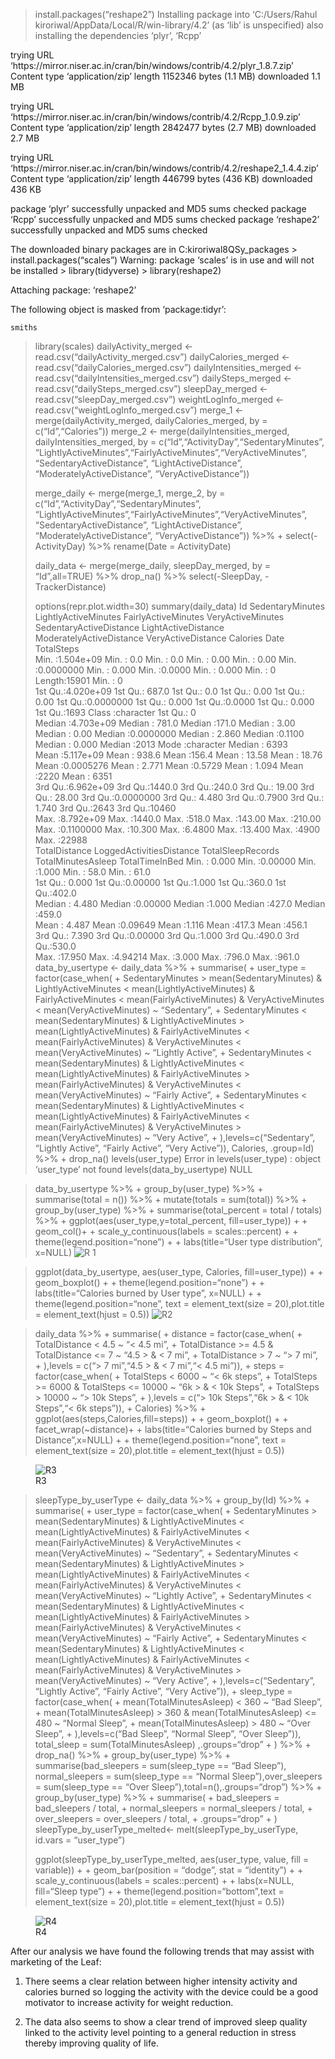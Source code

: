 > install.packages("reshape2")
Installing package into ‘C:/Users/Rahul kiroriwal/AppData/Local/R/win-library/4.2’
(as ‘lib’ is unspecified)
also installing the dependencies ‘plyr’, ‘Rcpp’

trying URL 'https://mirror.niser.ac.in/cran/bin/windows/contrib/4.2/plyr_1.8.7.zip'
Content type 'application/zip' length 1152346 bytes (1.1 MB)
downloaded 1.1 MB

trying URL 'https://mirror.niser.ac.in/cran/bin/windows/contrib/4.2/Rcpp_1.0.9.zip'
Content type 'application/zip' length 2842477 bytes (2.7 MB)
downloaded 2.7 MB

trying URL 'https://mirror.niser.ac.in/cran/bin/windows/contrib/4.2/reshape2_1.4.4.zip'
Content type 'application/zip' length 446799 bytes (436 KB)
downloaded 436 KB

package ‘plyr’ successfully unpacked and MD5 sums checked
package ‘Rcpp’ successfully unpacked and MD5 sums checked
package ‘reshape2’ successfully unpacked and MD5 sums checked

The downloaded binary packages are in
        C:\Users\Rahul kiroriwal\AppData\Local\Temp\RtmpmM8QSy\downloaded_packages
> install.packages("scales")
Warning: package ‘scales’ is in use and will not be installed
> library(tidyverse) 
> library(reshape2)

Attaching package: ‘reshape2’

The following object is masked from ‘package:tidyr’:

    smiths

> library(scales)
> dailyActivity_merged <- read.csv("dailyActivity_merged.csv")
> dailyCalories_merged <- read.csv("dailyCalories_merged.csv")
> dailyIntensities_merged <- read.csv("dailyIntensities_merged.csv")
> dailySteps_merged <- read.csv("dailySteps_merged.csv")
> sleepDay_merged <- read.csv("sleepDay_merged.csv")
> weightLogInfo_merged <- read.csv("weightLogInfo_merged.csv")
> merge_1 <- merge(dailyActivity_merged, dailyCalories_merged, by = c("Id","Calories"))
> merge_2 <- merge(dailyIntensities_merged, dailyIntensities_merged, by = c("Id","ActivityDay","SedentaryMinutes", "LightlyActiveMinutes","FairlyActiveMinutes","VeryActiveMinutes", "SedentaryActiveDistance", "LightActiveDistance", "ModeratelyActiveDistance", "VeryActiveDistance"))
> 
> merge_daily <- merge(merge_1, merge_2, by = c("Id","ActivityDay","SedentaryMinutes", "LightlyActiveMinutes","FairlyActiveMinutes","VeryActiveMinutes", "SedentaryActiveDistance", "LightActiveDistance", "ModeratelyActiveDistance", "VeryActiveDistance")) %>%
+ select(-ActivityDay) %>% rename(Date = ActivityDate)
> 
> daily_data <- merge(merge_daily, sleepDay_merged, by = "Id",all=TRUE) %>% drop_na() %>% select(-SleepDay, -TrackerDistance)
> 
> options(repr.plot.width=30)
> summary(daily_data)
       Id            SedentaryMinutes LightlyActiveMinutes FairlyActiveMinutes VeryActiveMinutes SedentaryActiveDistance LightActiveDistance ModeratelyActiveDistance VeryActiveDistance    Calories        Date             TotalSteps   
 Min.   :1.504e+09   Min.   :   0.0   Min.   :  0.0        Min.   :  0.00      Min.   :  0.00    Min.   :0.0000000       Min.   : 0.000      Min.   :0.0000           Min.   : 0.000     Min.   :   0   Length:15901       Min.   :    0  
 1st Qu.:4.020e+09   1st Qu.: 687.0   1st Qu.:  0.0        1st Qu.:  0.00      1st Qu.:  0.00    1st Qu.:0.0000000       1st Qu.: 0.000      1st Qu.:0.0000           1st Qu.: 0.000     1st Qu.:1693   Class :character   1st Qu.:    0  
 Median :4.703e+09   Median : 781.0   Median :171.0        Median :  3.00      Median :  0.00    Median :0.0000000       Median : 2.860      Median :0.1100           Median : 0.000     Median :2013   Mode  :character   Median : 6393  
 Mean   :5.117e+09   Mean   : 938.6   Mean   :156.4        Mean   : 13.58      Mean   : 18.76    Mean   :0.0005276       Mean   : 2.771      Mean   :0.5729           Mean   : 1.094     Mean   :2220                      Mean   : 6351  
 3rd Qu.:6.962e+09   3rd Qu.:1440.0   3rd Qu.:240.0        3rd Qu.: 19.00      3rd Qu.: 28.00    3rd Qu.:0.0000000       3rd Qu.: 4.480      3rd Qu.:0.7900           3rd Qu.: 1.740     3rd Qu.:2643                      3rd Qu.:10460  
 Max.   :8.792e+09   Max.   :1440.0   Max.   :518.0        Max.   :143.00      Max.   :210.00    Max.   :0.1100000       Max.   :10.300      Max.   :6.4800           Max.   :13.400     Max.   :4900                      Max.   :22988  
 TotalDistance    LoggedActivitiesDistance TotalSleepRecords TotalMinutesAsleep TotalTimeInBed 
 Min.   : 0.000   Min.   :0.00000          Min.   :1.000     Min.   : 58.0      Min.   : 61.0  
 1st Qu.: 0.000   1st Qu.:0.00000          1st Qu.:1.000     1st Qu.:360.0      1st Qu.:402.0  
 Median : 4.480   Median :0.00000          Median :1.000     Median :427.0      Median :459.0  
 Mean   : 4.487   Mean   :0.09649          Mean   :1.116     Mean   :417.3      Mean   :456.1  
 3rd Qu.: 7.390   3rd Qu.:0.00000          3rd Qu.:1.000     3rd Qu.:490.0      3rd Qu.:530.0  
 Max.   :17.950   Max.   :4.94214          Max.   :3.000     Max.   :796.0      Max.   :961.0  
> data_by_usertype <- daily_data %>%
+ summarise(
+ user_type = factor(case_when(
+     SedentaryMinutes > mean(SedentaryMinutes) & LightlyActiveMinutes < mean(LightlyActiveMinutes) & FairlyActiveMinutes < mean(FairlyActiveMinutes) & VeryActiveMinutes < mean(VeryActiveMinutes) ~ "Sedentary",
+     SedentaryMinutes < mean(SedentaryMinutes) & LightlyActiveMinutes > mean(LightlyActiveMinutes) & FairlyActiveMinutes < mean(FairlyActiveMinutes) & VeryActiveMinutes < mean(VeryActiveMinutes) ~ "Lightly Active",
+     SedentaryMinutes < mean(SedentaryMinutes) & LightlyActiveMinutes < mean(LightlyActiveMinutes) & FairlyActiveMinutes > mean(FairlyActiveMinutes) & VeryActiveMinutes < mean(VeryActiveMinutes) ~ "Fairly Active",
+     SedentaryMinutes < mean(SedentaryMinutes) & LightlyActiveMinutes < mean(LightlyActiveMinutes) & FairlyActiveMinutes < mean(FairlyActiveMinutes) & VeryActiveMinutes > mean(VeryActiveMinutes) ~ "Very Active",
+ ),levels=c("Sedentary", "Lightly Active", "Fairly Active", "Very Active")), Calories, .group=Id) %>%
+ drop_na()
> levels(user_type)
Error in levels(user_type) : object 'user_type' not found
> levels(data_by_usertype)
NULL

> data_by_usertype %>%
+ group_by(user_type) %>%
+ summarise(total = n()) %>%
+ mutate(totals = sum(total)) %>%
+ group_by(user_type) %>%
+ summarise(total_percent = total / totals) %>%
+ ggplot(aes(user_type,y=total_percent, fill=user_type)) +
+     geom_col()+
+     scale_y_continuous(labels = scales::percent) +
+     theme(legend.position="none") +
+     labs(title="User type distribution", x=NULL) 
![R 1](https://user-images.githubusercontent.com/97151154/184104793-9a2020f8-c963-488a-b787-4a100d33b8ee.PNG)


> ggplot(data_by_usertype, aes(user_type, Calories, fill=user_type)) +
+     geom_boxplot() +
+     theme(legend.position="none") +
+     labs(title="Calories burned by User type", x=NULL) +
+     theme(legend.position="none", text = element_text(size = 20),plot.title = element_text(hjust = 0.5))
 ![R2](https://user-images.githubusercontent.com/97151154/184104851-6f3cd176-5eba-45df-ac8e-c326d84936fd.PNG)

> daily_data %>%
+ summarise(
+ distance = factor(case_when(
+     TotalDistance < 4.5 ~ "< 4.5 mi",
+     TotalDistance >= 4.5 & TotalDistance <= 7 ~ "4.5 > & < 7 mi",
+     TotalDistance > 7 ~ "> 7 mi",
+ ),levels = c("> 7 mi","4.5 > & < 7 mi","< 4.5 mi")),
+ steps = factor(case_when(
+     TotalSteps < 6000 ~ "< 6k steps",
+     TotalSteps >= 6000 & TotalSteps <= 10000 ~ "6k > & < 10k Steps",
+     TotalSteps > 10000 ~ "> 10k Steps",
+ ),levels = c("> 10k Steps","6k > & < 10k Steps","< 6k steps")),
+ Calories) %>%
+ ggplot(aes(steps,Calories,fill=steps)) +
+     geom_boxplot() +
+     facet_wrap(~distance)+
+     labs(title="Calories burned by Steps and Distance",x=NULL) +
+     theme(legend.position="none", text = element_text(size = 20),plot.title = element_text(hjust = 0.5))

![R3](https://user-images.githubusercontent.com/97151154/184104912-e4c04e93-09d1-4ce9-9215-109642e0329d.PNG)

> sleepType_by_userType <- daily_data %>%
+ group_by(Id) %>%
+ summarise(
+ user_type = factor(case_when(
+     SedentaryMinutes > mean(SedentaryMinutes) & LightlyActiveMinutes < mean(LightlyActiveMinutes) & FairlyActiveMinutes < mean(FairlyActiveMinutes) & VeryActiveMinutes < mean(VeryActiveMinutes) ~ "Sedentary",
+     SedentaryMinutes < mean(SedentaryMinutes) & LightlyActiveMinutes > mean(LightlyActiveMinutes) & FairlyActiveMinutes < mean(FairlyActiveMinutes) & VeryActiveMinutes < mean(VeryActiveMinutes) ~ "Lightly Active",
+     SedentaryMinutes < mean(SedentaryMinutes) & LightlyActiveMinutes < mean(LightlyActiveMinutes) & FairlyActiveMinutes > mean(FairlyActiveMinutes) & VeryActiveMinutes < mean(VeryActiveMinutes) ~ "Fairly Active",
+     SedentaryMinutes < mean(SedentaryMinutes) & LightlyActiveMinutes < mean(LightlyActiveMinutes) & FairlyActiveMinutes < mean(FairlyActiveMinutes) & VeryActiveMinutes > mean(VeryActiveMinutes) ~ "Very Active",
+ ),levels=c("Sedentary", "Lightly Active", "Fairly Active", "Very Active")),
+ sleep_type = factor(case_when(
+     mean(TotalMinutesAsleep) < 360 ~ "Bad Sleep",
+     mean(TotalMinutesAsleep) > 360 & mean(TotalMinutesAsleep) <= 480 ~ "Normal Sleep",
+     mean(TotalMinutesAsleep) > 480 ~ "Over Sleep",
+ ),levels=c("Bad Sleep", "Normal Sleep", "Over Sleep")), total_sleep = sum(TotalMinutesAsleep) ,.groups="drop"
+ ) %>%
+ drop_na() %>%
+ group_by(user_type) %>%
+ summarise(bad_sleepers = sum(sleep_type == "Bad Sleep"), normal_sleepers = sum(sleep_type == "Normal Sleep"),over_sleepers = sum(sleep_type == "Over Sleep"),total=n(),.groups="drop") %>%
+ group_by(user_type) %>%
+ summarise(
+     bad_sleepers = bad_sleepers / total, 
+     normal_sleepers = normal_sleepers / total, 
+     over_sleepers = over_sleepers / total,
+     .groups="drop"
+ )
> sleepType_by_userType_melted<- melt(sleepType_by_userType, id.vars = "user_type")
> 
> ggplot(sleepType_by_userType_melted, aes(user_type, value, fill = variable)) +
+ geom_bar(position = "dodge", stat = "identity") +
+ scale_y_continuous(labels = scales::percent) +
+ labs(x=NULL, fill="Sleep type") + 
+ theme(legend.position="bottom",text = element_text(size = 20),plot.title = element_text(hjust = 0.5))
 
 ![R4](https://user-images.githubusercontent.com/97151154/184104988-4c6ddb51-e46d-4752-85f4-8e590a45f5e6.PNG)


After our analysis we have found the following trends that may assist with marketing of the Leaf:

1) There seems a clear relation between higher intensity activity and calories burned so logging the activity with the device could be a good motivator to increase activity for weight reduction.

2) The data also seems to show a clear trend of improved sleep quality linked to the activity level pointing to a general reduction in stress thereby improving quality of life.

